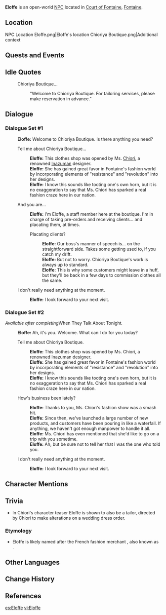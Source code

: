 {{Meta
<!-- Remove this template after adding the missing info -->
|missing_NPC_profile  = yes
}}
{{Character Infobox
|type             = Open-World NPC
|image            = NPC Eloffe.png
|realname         = <!-- Optional, if different from in-game name -->
|deceased         = <!-- Past (for deceased prior to events of the game) or free response -->
|region           = Fontaine
|location         = Fontaine
|affiliation      = Chioriya Boutique
|title            = Chioriya Boutique Staff

|ancestry         = <!-- Clan/family -->
|father           = 
|mother           = 
|spouse           = 
|sibling          = 
|child            = 
|relative         = 

|voiceEN          = [[imdb:nm11533466|Laura K. Welsh]]<ref>Twitter: [https://twitter.com/lalaboowelsh/status/1692253340430918047 EN VA Self Announcement]</ref>
|voiceCN          = 
|voiceJP          = 
|voiceKR          = 
|dialoguereward   = 
}}
'''Eloffe''' is an open-world [[NPC]] located in [[Court of Fontaine]], [[Fontaine]].

==Location==
<gallery>
NPC Location Eloffe.png|Eloffe's location
Chioriya Boutique.png|Additional context
</gallery>
<!--
==Profile==
''(To be added.)''

===Appearance===
''(To be added.)''
-->
==Quests and Events==
{{Quests and Events}}

==Idle Quotes==
{{Dialogue Start}}
: {{DIcon|Idle}} Chioriya Boutique...
:: {{A|VO Eloffe 01.ogg}} "Welcome to Chioriya Boutique. For tailoring services, please make reservation in advance."
{{Dialogue End}}

==Dialogue==
===Dialogue Set #1===
{{Dialogue Start}}
:'''Eloffe:''' Welcome to Chioriya Boutique. Is there anything you need?
:{{DIcon}} Tell me about Chioriya Boutique...
::'''Eloffe:''' This clothes shop was opened by Ms. [[Chiori]], a renowned [[Inazuma]]n designer.
::'''Eloffe:''' She has gained great favor in Fontaine's fashion world by incorporating elements of "resistance" and "revolution" into her designs.
::'''Eloffe:''' I know this sounds like tooting one's own horn, but it is no exaggeration to say that Ms. Chiori has sparked a real fashion craze here in our nation.
:{{DIcon}} And you are...
::'''Eloffe:''' I'm Eloffe, a staff member here at the boutique. I'm in charge of taking pre-orders and receiving clients... and placating them, at times.
::{{DIcon}} Placating clients?
:::'''Eloffe:''' Our boss's manner of speech is... on the straightforward side. Takes some getting used to, if you catch my drift.
:::'''Eloffe:''' But not to worry. Chioriya Boutique's work is always up to standard.
:::'''Eloffe:''' This is why some customers might leave in a huff, but they'll be back in a few days to commission clothes all the same.
:{{DIcon}} I don't really need anything at the moment.
::'''Eloffe:''' I look forward to your next visit.
{{Dialogue End}}

===Dialogue Set #2===
''Available after completing ''When They Talk About Tonight''.''
{{Dialogue Start}}
:'''Eloffe:''' Ah, it's you. Welcome. What can I do for you today?
:{{DIcon}} Tell me about Chioriya Boutique.
::'''Eloffe:''' This clothes shop was opened by Ms. Chiori, a renowned Inazuman designer.
::'''Eloffe:''' She has gained great favor in Fontaine's fashion world by incorporating elements of "resistance" and "revolution" into her designs.
::'''Eloffe:''' I know this sounds like tooting one's own horn, but it is no exaggeration to say that Ms. Chiori has sparked a real fashion craze here in our nation.
:{{DIcon}} How's business been lately?
::'''Eloffe:''' Thanks to you, Ms. Chiori's fashion show was a smash hit.
::'''Eloffe:''' Since then, we've launched a large number of new products, and customers have been pouring in like a waterfall. If anything, we haven't got enough manpower to handle it all.
::'''Eloffe:''' Ms. Chiori has even mentioned that she'd like to go on a trip with you sometime.
::'''Eloffe:''' Ah, but be sure not to tell her that I was the one who told you.
:{{DIcon}} I don't really need anything at the moment.
::'''Eloffe:''' I look forward to your next visit.
{{Dialogue End}}
<!--
==Event Dialogue==
===Event Name===
{{Dialogue Start}}
:'''{{subst:PAGENAME}}:'''
{{Dialogue End}}
-->
==Character Mentions==
{{Character Mentions}}

==Trivia==
* In Chiori's character teaser Eloffe is shown to also be a tailor, directed by Chiori to make alterations on a wedding dress order.

===Etymology===
* Eloffe is likely named after the French fashion merchant {{fr|Adélaïde Henriette Damoville}}, also known as {{w|Madame Eloffe}}.

==Other Languages==
{{Other Languages|default_hidden=1
|en      = Eloffe
|zhs     = 爱洛芙
|zhs_rm  = Àiluòfú
|zht     = 愛洛芙
|zht_rm  = Àiluòfú
|ja      = エローフェ
|ja_rm   = Eroofe
|ko      = 엘로프
|es      = Eloffe
|fr      = Eloffe
|ru      = Элоф
|th      = Eloffe
|vi      = Eloffe
|de      = Eloffe
|id      = Eloffe
|pt      = Eloffe
|tr      = Eloffe
|it      = Eloffe
}}

==Change History==
{{Change History|4.0}}

==References==
{{Reflist}}

[[es:Eloffe]]
[[vi:Eloffe]]